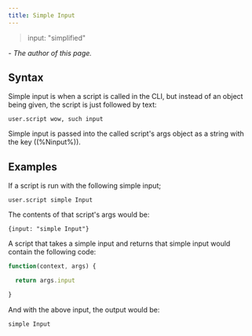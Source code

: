 ```yaml
---
title: Simple Input
---
```


> input: "simplified"

*- The author of this page.*

## Syntax

Simple input is when a script is called in the CLI, but instead of an object being given, the script is just followed by text:

```
user.script wow, such input
```

Simple input is passed into the called script's args object as a string with the key ((%Ninput%)).

## Examples

If a script is run with the following simple input;

```
user.script simple Input
```

The contents of that script's args would be: 

```
{input: "simple Input"}
```

A script that takes a simple input and returns that simple input would contain the following code:

```js
function(context, args) {

  return args.input

}
```

And with the above input, the output would be:

```
simple Input
```
